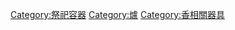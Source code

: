 {{commonscat|Censers}}

[[Category:祭祀容器|Category:祭祀容器]]
[[Category:爐|Category:爐]]
[[Category:香相關器具|Category:香相關器具]]
